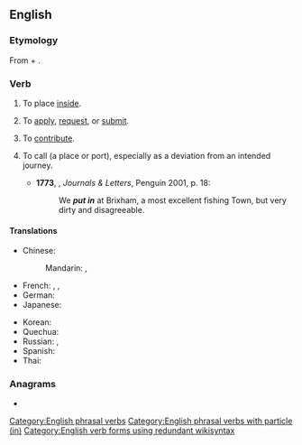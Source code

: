 {{also|putin|Putin|puțin}}
==English==

===Etymology===
From {{m|en|put}} + {{m|en|in}}.

===Verb===
{{en-verb|puts in|putting in|put in}}

# {{lb|en|transitive}} To place [[inside]].
#: {{ux|en|Just '''put in''' the key for the ignition and turn it.}}
# {{lb|en|intransitive}} To [[apply]], [[request]], or [[submit]].
#: {{ux|en|I'm going to the bank to '''put in''' for a transfer.}}
# {{lb|en|transitive}} To [[contribute]].
#: {{ux|en|I '''put in''' an extra hour at work today.}}
#: {{ux|en|Despite his success, the comedian liked to '''put in''' appearances at some of the smaller venues.}}
# {{lb|en|intransitive|nautical}} To call {{m|en|at}} (a place or port), especially as a deviation from an intended journey.
#*'''1773''', {{w|Frances Burney}}, ''Journals & Letters'', Penguin 2001, p. 18:
#*:We '''''put in''''' at  Brixham, a most excellent fishing Town, but very dirty and disagreeable.

====Translations====
{{trans-top|to place inside}}
* Chinese:
*: Mandarin: {{t+|cmn|投入|tr=tóurù|sc=Hani}}, {{t+|cmn|插入|tr=chārù|sc=Hani}}
* French: {{t+|fr|mettre}}, {{t+|fr|insérer}}, {{t+|fr|fourrer}}
* German: {{t+|de|einsetzen}}
* Japanese: {{t+|ja|入れる|tr=いれる, ireru|sc=Jpan}}
{{trans-mid}}
* Korean: {{t+|ko|넣다}}
* Quechua: {{t|qu|sat'iy}}
* Russian: {{t+|ru|вставля́ть|impf}}, {{t+|ru|вста́вить|pf}}
* Spanish: {{t+|es|meter}}
* Thai: {{t+|th|ใส่}}
{{trans-bottom}}

===Anagrams===
* {{anagrams|en|a=inptu|Punti|input}}

[[Category:English phrasal verbs]]
[[Category:English phrasal verbs with particle (in)]]
[[Category:English verb forms using redundant wikisyntax]]